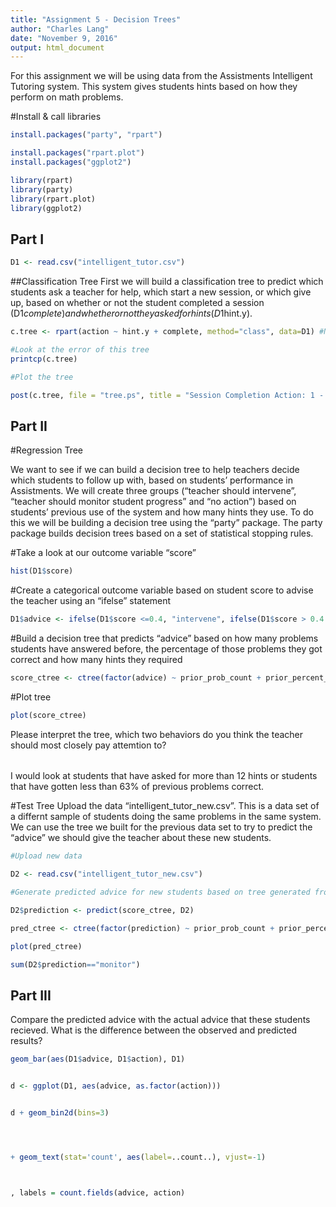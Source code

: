 ```yaml
---
title: "Assignment 5 - Decision Trees"
author: "Charles Lang"
date: "November 9, 2016"
output: html_document
---
```

For this assignment we will be using data from the Assistments Intelligent Tutoring system. This system gives students hints based on how they perform on math problems. 

#Install & call libraries
```r
install.packages("party", "rpart")

install.packages("rpart.plot")
install.packages("ggplot2")

library(rpart)
library(party)
library(rpart.plot)
library(ggplot2)
```

## Part I
```r

D1 <- read.csv("intelligent_tutor.csv")

```

##Classification Tree
First we will build a classification tree to predict which students ask a teacher for help, which start a new session, or which give up, based on whether or not the student completed a session (D1$complete) and whether or not they asked for hints (D1$hint.y). 

```r

c.tree <- rpart(action ~ hint.y + complete, method="class", data=D1) #Notice the standard R notion for a formula X ~ Y

#Look at the error of this tree
printcp(c.tree)

#Plot the tree

post(c.tree, file = "tree.ps", title = "Session Completion Action: 1 - Ask teacher, 2 - Start new session, 3 - Give up")

```

## Part II

#Regression Tree

We want to see if we can build a decision tree to help teachers decide which students to follow up with, based on students' performance in Assistments. We will create three groups ("teacher should intervene", "teacher should monitor student progress" and "no action") based on students' previous use of the system and how many hints they use. To do this we will be building a decision tree using the "party" package. The party package builds decision trees based on a set of statistical stopping rules.

#Take a look at our outcome variable "score"
```r

hist(D1$score)

```

#Create a categorical outcome variable based on student score to advise the teacher using an "ifelse" statement
```r

D1$advice <- ifelse(D1$score <=0.4, "intervene", ifelse(D1$score > 0.4 & D1$score <=0.8, "monitor", "no action"))

```

#Build a decision tree that predicts "advice" based on how many problems students have answered before, the percentage of those problems they got correct and how many hints they required
```r

score_ctree <- ctree(factor(advice) ~ prior_prob_count + prior_percent_correct + hints, D1)
```

#Plot tree
```r

plot(score_ctree)

```

Please interpret the tree, which two behaviors do you think the teacher should most closely pay attemtion to?

######
I would look at students that have asked for more than 12 hints or students that have gotten less than 63% of previous problems correct.


#Test Tree
Upload the data "intelligent_tutor_new.csv". This is a data set of a differnt sample of students doing the same problems in the same system. We can use the tree we built for the previous data set to try to predict the "advice" we should give the teacher about these new students. 

```r
#Upload new data

D2 <- read.csv("intelligent_tutor_new.csv")

#Generate predicted advice for new students based on tree generated from old students

D2$prediction <- predict(score_ctree, D2)

``` 

```r

pred_ctree <- ctree(factor(prediction) ~ prior_prob_count + prior_percent_correct + hints, D2)

plot(pred_ctree)

sum(D2$prediction=="monitor")

```

## Part III
Compare the predicted advice with the actual advice that these students recieved. What is the difference between the observed and predicted results?

```r

geom_bar(aes(D1$advice, D1$action), D1)


d <- ggplot(D1, aes(advice, as.factor(action)))


d + geom_bin2d(bins=3) 




+ geom_text(stat='count', aes(label=..count..), vjust=-1)



, labels = count.fields(advice, action)

```



